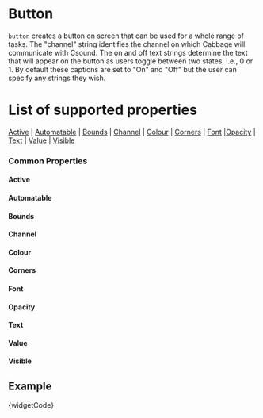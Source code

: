 

# Button

`button` creates a button on screen that can be used for a whole range of tasks. The "channel" string identifies the channel on which Cabbage will communicate with Csound. The on and off text strings determine the text that will appear on the button as users toggle between two states, i.e., 0 or 1. By default these captions are set to "On" and "Off" but the user can specify any strings they wish. 

# List of supported properties
[Active](#active) | [Automatable](#automatable) | [Bounds](#bounds) | [Channel](#channel) | [Colour](#colour) | [Corners](#corners) | [Font](#font) |[Opacity](#opacity) | [Text](#text) | [Value](#value) | [Visible](#visible)


### Common Properties

<a id="active" className="anchor-target"></a>
#### Active
<Active />

<a id="automatable" className="anchor-target"></a>
#### Automatable
<Automatable />

<a id="bounds" className="anchor-target"></a>
#### Bounds
<Bounds />

<a id="channel" className="anchor-target"></a>
#### Channel
<Channel />

<a id="colour" className="anchor-target"></a>
#### Colour
<Colour />

<a id="corners" className="anchor-target"></a>
#### Corners
<Corners />

<a id="font" className="anchor-target"></a>
#### Font
<Font />

<a id="opacity" className="anchor-target"></a>
#### Opacity
<Opacity />

<a id="text" className="anchor-target"></a>
#### Text
<Text />

<a id="value" className="anchor-target"></a>
#### Value
<Value />

<a id="visible" className="anchor-target"></a>
#### Visible
<Visible />



## Example

<CodeBlock language="csharp">{widgetCode}</CodeBlock>
